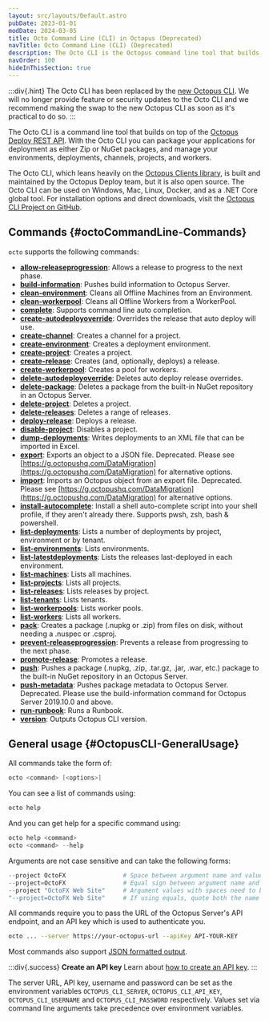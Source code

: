 ```yaml
---
layout: src/layouts/Default.astro
pubDate: 2023-01-01
modDate: 2024-03-05
title: Octo Command Line (CLI) in Octopus (Deprecated)
navTitle: Octo Command Line (CLI) (Deprecated)
description: The Octo CLI is the Octopus command line tool that builds on top of the Octopus REST API.
navOrder: 100
hideInThisSection: true
---
```


:::div{.hint}
The Octo CLI has been replaced by the <a href="/docs/octopus-rest-api/cli">new Octopus CLI</a>. We will no longer provide feature or security updates to the Octo CLI and we recommend making the swap to the new Octopus CLI as soon as it's practical to do so.
:::

The Octo CLI is a command line tool that builds on top of the [Octopus Deploy REST API](/docs/octopus-rest-api). With the Octo CLI you can package your applications for deployment as either Zip or NuGet packages, and manage your environments, deployments, channels, projects, and workers.

The Octo CLI, which leans heavily on the [Octopus Clients library](https://github.com/OctopusDeploy/OctopusClients), is built and maintained by the Octopus Deploy team, but it is also open source. The Octo CLI can be used on Windows, Mac, Linux, Docker, and as a .NET Core global tool. For installation options and direct downloads, visit the [Octopus CLI Project on GitHub](https://github.com/OctopusDeploy/OctopusCli).

## Commands \{#octoCommandLine-Commands}

`octo` supports the following commands:

- **[allow-releaseprogression](/docs/octopus-rest-api/octopus-cli/allow-releaseprogression)**:  Allows a release to progress to the next phase.
- **[build-information](/docs/octopus-rest-api/octopus-cli/build-information)**:  Pushes build information to Octopus Server.
- **[clean-environment](/docs/octopus-rest-api/octopus-cli/clean-environment)**:  Cleans all Offline Machines from an Environment.
- **[clean-workerpool](/docs/octopus-rest-api/octopus-cli/clean-workerpool)**:  Cleans all Offline Workers from a WorkerPool.
- **[complete](/docs/octopus-rest-api/octopus-cli/complete)**:  Supports command line auto completion.
- **[create-autodeployoverride](/docs/octopus-rest-api/octopus-cli/create-autodeployoverride)**:  Overrides the release that auto deploy will use.
- **[create-channel](/docs/octopus-rest-api/octopus-cli/create-channel)**:  Creates a channel for a project.
- **[create-environment](/docs/octopus-rest-api/octopus-cli/create-environment)**:  Creates a deployment environment.
- **[create-project](/docs/octopus-rest-api/octopus-cli/create-project)**:  Creates a project.
- **[create-release](/docs/octopus-rest-api/octopus-cli/create-release)**:  Creates (and, optionally, deploys) a release.
- **[create-workerpool](/docs/octopus-rest-api/octopus-cli/create-workerpool)**:  Creates a pool for workers.
- **[delete-autodeployoverride](/docs/octopus-rest-api/octopus-cli/delete-autodeployoverride)**:  Deletes auto deploy release overrides.
- **[delete-package](/docs/octopus-rest-api/octopus-cli/delete-package)**:  Deletes a package from the built-in NuGet repository in an Octopus Server.
- **[delete-project](/docs/octopus-rest-api/octopus-cli/delete-project)**:  Deletes a project.
- **[delete-releases](/docs/octopus-rest-api/octopus-cli/delete-releases)**:  Deletes a range of releases.
- **[deploy-release](/docs/octopus-rest-api/octopus-cli/deploy-release)**:  Deploys a release.
- **[disable-project](/docs/octopus-rest-api/octopus-cli/disable-project)**:  Disables a project.
- **[dump-deployments](/docs/octopus-rest-api/octopus-cli/dump-deployments)**:  Writes deployments to an XML file that can be imported in Excel.
- **[export](/docs/octopus-rest-api/octopus-cli/export)**:  Exports an object to a JSON file. Deprecated. Please see [https://g.octopushq.com/DataMigration](https://g.octopushq.com/DataMigration) for alternative options.
- **[import](/docs/octopus-rest-api/octopus-cli/import)**:  Imports an Octopus object from an export file. Deprecated. Please see [https://g.octopushq.com/DataMigration](https://g.octopushq.com/DataMigration) for alternative options.
- **[install-autocomplete](/docs/octopus-rest-api/octopus-cli/install-autocomplete)**:  Install a shell auto-complete script into your shell profile, if they aren't already there. Supports pwsh, zsh, bash & powershell.
- **[list-deployments](/docs/octopus-rest-api/octopus-cli/list-deployments)**:  Lists a number of deployments by project, environment or by tenant.
- **[list-environments](/docs/octopus-rest-api/octopus-cli/list-environments)**:  Lists environments.
- **[list-latestdeployments](/docs/octopus-rest-api/octopus-cli/list-latestdeployments)**:  Lists the releases last-deployed in each environment.
- **[list-machines](/docs/octopus-rest-api/octopus-cli/list-machines)**:  Lists all machines.
- **[list-projects](/docs/octopus-rest-api/octopus-cli/list-projects)**:  Lists all projects.
- **[list-releases](/docs/octopus-rest-api/octopus-cli/list-releases)**:  Lists releases by project.
- **[list-tenants](/docs/octopus-rest-api/octopus-cli/list-tenants)**:  Lists tenants.
- **[list-workerpools](/docs/octopus-rest-api/octopus-cli/list-workerpools)**:  Lists worker pools.
- **[list-workers](/docs/octopus-rest-api/octopus-cli/list-workers)**:  Lists all workers.
- **[pack](/docs/octopus-rest-api/octopus-cli/pack)**:  Creates a package (.nupkg or .zip) from files on disk, without needing a .nuspec or .csproj.
- **[prevent-releaseprogression](/docs/octopus-rest-api/octopus-cli/prevent-releaseprogression)**:  Prevents a release from progressing to the next phase.
- **[promote-release](/docs/octopus-rest-api/octopus-cli/promote-release)**:  Promotes a release.
- **[push](/docs/octopus-rest-api/octopus-cli/push)**:  Pushes a package (.nupkg, .zip, .tar.gz, .jar, .war, etc.) package to the built-in NuGet repository in an Octopus Server.
- **[push-metadata](/docs/octopus-rest-api/octopus-cli/push-metadata)**:  Pushes package metadata to Octopus Server.  Deprecated. Please use the build-information command for Octopus Server 2019.10.0 and above.
- **[run-runbook](/docs/octopus-rest-api/octopus-cli/run-runbook)**:  Runs a Runbook.
- **[version](/docs/octopus-rest-api/octopus-cli/version)**:  Outputs Octopus CLI version.

## General usage \{#OctopusCLI-GeneralUsage}

All commands take the form of:

```powershell
octo <command> [<options>]
```

You can see a list of commands using:

```powershell
octo help
```

And you can get help for a specific command using:

```powershell
octo help <command>
octo <command> --help
```

Arguments are not case sensitive and can take the following forms:

```powershell
--project OctoFX                # Space between argument name and value
--project=OctoFX                # Equal sign between argument name and value
--project "OctoFX Web Site"     # Argument values with spaces need to be quoted
"--project=OctoFX Web Site"     # If using equals, quote both the name and value, not just the value
```

All commands require you to pass the URL of the Octopus Server's API endpoint, and an API key which is used to authenticate you.

```bash
octo ... --server https://your-octopus-url --apiKey API-YOUR-KEY
```

Most commands also support [JSON formatted output](/docs/octopus-rest-api/octopus-cli/formatted-output).

:::div{.success}
**Create an API key**
Learn about [how to create an API key](/docs/octopus-rest-api/how-to-create-an-api-key).
:::

The server URL, API key, username and password can be set as the environment variables `OCTOPUS_CLI_SERVER`, `OCTOPUS_CLI_API_KEY`, `OCTOPUS_CLI_USERNAME` and `OCTOPUS_CLI_PASSWORD` respectively. Values set via command line arguments take precedence over environment variables.

<OctoAutocompleteTabCompletion />
